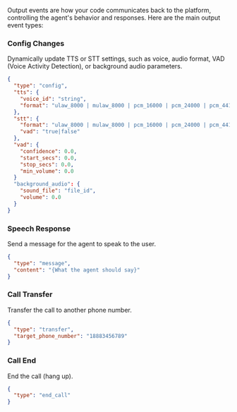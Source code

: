 Output events are how your code communicates back to the platform, controlling the agent's behavior and responses. Here are the main output event types:

### Config Changes

Dynamically update TTS or STT settings, such as voice, audio format, VAD (Voice Activity Detection), or background audio parameters.

```json
{
  "type": "config",
  "tts": {
    "voice_id": "string",
    "format": "ulaw_8000 | mulaw_8000 | pcm_16000 | pcm_24000 | pcm_44100"
  },
  "stt": {
    "format": "ulaw_8000 | mulaw_8000 | pcm_16000 | pcm_24000 | pcm_44100",
    "vad": "true|false"
  },
  "vad": {
    "confidence": 0.0,
    "start_secs": 0.0,
    "stop_secs": 0.0,
    "min_volume": 0.0
  }
  "background_audio": {
    "sound_file": "file_id",
    "volume": 0.0           
  }
}
```

### Speech Response

Send a message for the agent to speak to the user.

```json
{
  "type": "message",
  "content": "{What the agent should say}"
}
```

### Call Transfer

Transfer the call to another phone number.

```json
{
  "type": "transfer",
  "target_phone_number": "18883456789"
}
```

### Call End

End the call (hang up).

```json
{
  "type": "end_call"
}
```